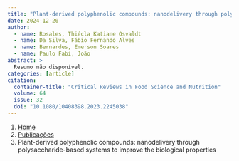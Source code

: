 ```yaml
---
title: "Plant-derived polyphenolic compounds: nanodelivery through polysaccharide-based systems to improve the biological properties"
date: 2024-12-20
author:
  - name: Rosales, Thiécla Katiane Osvaldt
  - name: Da Silva, Fábio Fernando Alves
  - name: Bernardes, Emerson Soares
  - name: Paulo Fabi, João
abstract: > 
  Resumo não disponível.
categories: [article]
citation: 
  container-title: "Critical Reviews in Food Science and Nutrition"
  volume: 64
  issue: 32
  doi: "10.1080/10408398.2023.2245038"
---
```


```{=html}
<nav aria-label="breadcrumb">
  <ol class="breadcrumb">
    <li class="breadcrumb-item"><a href="../../index.html">Home</a></li>
    <li class="breadcrumb-item"><a href="../index.html">Publicações</a></li>
    <li class="breadcrumb-item active" aria-current="page">Plant-derived polyphenolic compounds: nanodelivery through polysaccharide-based systems to improve the biological properties</li>
  </ol>
</nav>
```
